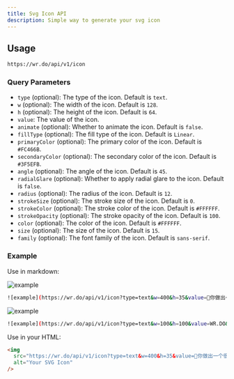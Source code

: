 ```yaml
---
title: Svg Icon API
description: Simple way to generate your svg icon
---
```


## Usage

```bash
https://wr.do/api/v1/icon
```

### Query Parameters

- `type` (optional): The type of the icon. Default is `text`.
- `w` (optional): The width of the icon. Default is `128`.
- `h` (optional): The height of the icon. Default is `64`.
- `value`: The value of the icon.
- `animate` (optional): Whether to animate the icon. Default is `false`.
- `fillType` (optional): The fill type of the icon. Default is `Linear`.
- `primaryColor` (optional): The primary color of the icon. Default is `#FC466B`.
- `secondaryColor` (optional): The secondary color of the icon. Default is `#3F5EFB`.
- `angle` (optional): The angle of the icon. Default is `45`.
- `radialGlare` (optional): Whether to apply radial glare to the icon. Default is `false`.
- `radius` (optional): The radius of the icon. Default is `12`.
- `strokeSize` (optional): The stroke size of the icon. Default is `0`.
- `strokeColor` (optional): The stroke color of the icon. Default is `#FFFFFF`.
- `strokeOpacity` (optional): The stroke opacity of the icon. Default is `100`.
- `color` (optional): The color of the icon. Default is `#FFFFFF`.
- `size` (optional): The size of the icon. Default is `15`.
- `family` (optional): The font family of the icon. Default is `sans-serif`.

### Example

Use in markdown:

![example](/api/v1/icon?type=text&w=400&h=35&value=🥰你做出一个很酷的东西出来，想给他起什么名都可以&animate=true&fillType=Linear&primaryColor=%23FC466B&secondaryColor=%233F5EFB&angle=45&radialGlare=false&radius=8&strokeSize=0&strokeColor=%23FFFFFF&strokeOpacity=100&color=%23FFFFFF&size=15&family=cursive)

```bash 
![example](https://wr.do/api/v1/icon?type=text&w=400&h=35&value=🥰你做出一个很酷的东西出来，想给他起什么名都可以&animate=true&fillType=Linear&primaryColor=%23FC466B&secondaryColor=%233F5EFB&angle=45&radialGlare=false&radius=8&strokeSize=0&strokeColor=%23FFFFFF&strokeOpacity=100&color=%23FFFFFF&size=15&family=cursive)
```

![example](/api/v1/icon?type=text&w=100&h=100&value=WR.DO&animate=true&fillType=Linear&primaryColor=%2300B4DB&secondaryColor=%23003357&angle=45&radialGlare=false&radius=40&strokeSize=0&strokeColor=%23FFFFFF&strokeOpacity=100&color=%23FFFFFF&size=15&family=cursive)

```bash
![example](https://wr.do/api/v1/icon?type=text&w=100&h=100&value=WR.DO&animate=true&fillType=Linear&primaryColor=%2300B4DB&secondaryColor=%23003357&angle=45&radialGlare=false&radius=40&strokeSize=0&strokeColor=%23FFFFFF&strokeOpacity=100&color=%23FFFFFF&size=15&family=cursive)
```

Use in your HTML:

```html
<img
  src="https://wr.do/api/v1/icon?type=text&w=400&h=35&value=🥰你做出一个很酷的东西出来，想给他起什么名都可以&animate=true&fillType=Linear&primaryColor=%23FC466B&secondaryColor=%233F5EFB&angle=45&radialGlare=false&radius=8&strokeSize=0&strokeColor=%23FFFFFF&strokeOpacity=100&color=%23FFFFFF&size=15&family=cursive"
  alt="Your SVG Icon"
/>
```


